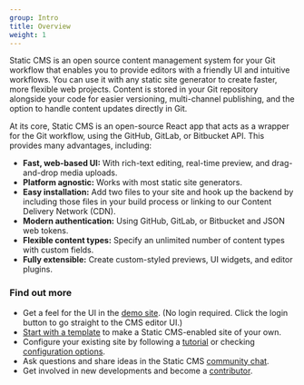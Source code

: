 ```yaml
---
group: Intro
title: Overview
weight: 1
---
```


Static CMS is an open source content management system for your Git workflow that enables you to provide editors with a friendly UI and intuitive workflows. You can use it with any static site generator to create faster, more flexible web projects. Content is stored in your Git repository alongside your code for easier versioning, multi-channel publishing, and the option to handle content updates directly in Git.

At its core, Static CMS is an open-source React app that acts as a wrapper for the Git workflow, using the GitHub, GitLab, or Bitbucket API. This provides many advantages, including:

* **Fast, web-based UI:** With rich-text editing, real-time preview, and drag-and-drop media uploads.
* **Platform agnostic:** Works with most static site generators.
* **Easy installation:** Add two files to your site and hook up the backend by including those files in your build process or linking to our Content Delivery Network (CDN).
* **Modern authentication:** Using GitHub, GitLab, or Bitbucket and JSON web tokens.
* **Flexible content types:** Specify an unlimited number of content types with custom fields.
* **Fully extensible:** Create custom-styled previews, UI widgets, and editor plugins.

### Find out more

- Get a feel for the UI in the [demo site](https://cms-demo.netlify.com). (No login required. Click the login button to go straight to the CMS editor UI.)
- [Start with a template](/docs/start-with-a-template/) to make a Static CMS-enabled site of your own.
- Configure your existing site by following a [tutorial](/docs/add-to-your-site/) or checking [configuration options](/docs/configuration-options).
- Ask questions and share ideas in the Static CMS [community chat](/chat).
- Get involved in new developments and become a [contributor](/docs/contributor-guide/).
